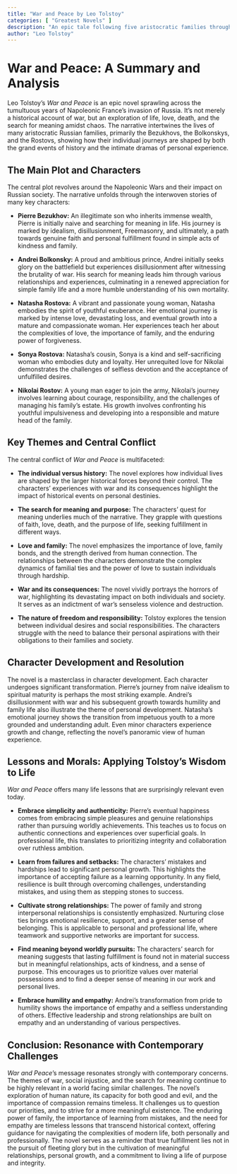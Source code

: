 ```yaml
---
title: "War and Peace by Leo Tolstoy"
categories: [ "Greatest Novels" ]
description: "An epic tale following five aristocratic families through the French invasion of Russia, exploring themes of love, war, and human nature."
author: "Leo Tolstoy"
---
```

# War and Peace: A Summary and Analysis

Leo Tolstoy's *War and Peace* is an epic novel sprawling across the tumultuous years of Napoleonic France's invasion of Russia. It’s not merely a historical account of war, but an exploration of life, love, death, and the search for meaning amidst chaos. The narrative intertwines the lives of many aristocratic Russian families, primarily the Bezukhovs, the Bolkonskys, and the Rostovs, showing how their individual journeys are shaped by both the grand events of history and the intimate dramas of personal experience.


## The Main Plot and Characters

The central plot revolves around the Napoleonic Wars and their impact on Russian society.  The narrative unfolds through the interwoven stories of many key characters:

* **Pierre Bezukhov:** An illegitimate son who inherits immense wealth, Pierre is initially naive and searching for meaning in life. His journey is marked by idealism, disillusionment, Freemasonry, and ultimately, a path towards genuine faith and personal fulfillment found in simple acts of kindness and family.

* **Andrei Bolkonsky:** A proud and ambitious prince, Andrei initially seeks glory on the battlefield but experiences disillusionment after witnessing the brutality of war. His search for meaning leads him through various relationships and experiences, culminating in a renewed appreciation for simple family life and a more humble understanding of his own mortality.

* **Natasha Rostova:** A vibrant and passionate young woman, Natasha embodies the spirit of youthful exuberance. Her emotional journey is marked by intense love, devastating loss, and eventual growth into a mature and compassionate woman. Her experiences teach her about the complexities of love, the importance of family, and the enduring power of forgiveness.

* **Sonya Rostova:** Natasha's cousin, Sonya is a kind and self-sacrificing woman who embodies duty and loyalty.  Her unrequited love for Nikolai demonstrates the challenges of selfless devotion and the acceptance of unfulfilled desires.

* **Nikolai Rostov:** A young man eager to join the army, Nikolai's journey involves learning about courage, responsibility, and the challenges of managing his family’s estate.  His growth involves confronting his youthful impulsiveness and developing into a responsible and mature head of the family.


## Key Themes and Central Conflict

The central conflict of *War and Peace* is multifaceted:

* **The individual versus history:** The novel explores how individual lives are shaped by the larger historical forces beyond their control. The characters’ experiences with war and its consequences highlight the impact of historical events on personal destinies.

* **The search for meaning and purpose:** The characters’ quest for meaning underlies much of the narrative. They grapple with questions of faith, love, death, and the purpose of life, seeking fulfillment in different ways.

* **Love and family:** The novel emphasizes the importance of love, family bonds, and the strength derived from human connection. The relationships between the characters demonstrate the complex dynamics of familial ties and the power of love to sustain individuals through hardship.

* **War and its consequences:** The novel vividly portrays the horrors of war, highlighting its devastating impact on both individuals and society. It serves as an indictment of war's senseless violence and destruction.

* **The nature of freedom and responsibility:** Tolstoy explores the tension between individual desires and social responsibilities. The characters struggle with the need to balance their personal aspirations with their obligations to their families and society.



## Character Development and Resolution

The novel is a masterclass in character development.  Each character undergoes significant transformation.  Pierre’s journey from naïve idealism to spiritual maturity is perhaps the most striking example.  Andrei’s disillusionment with war and his subsequent growth towards humility and family life also illustrate the theme of personal development. Natasha’s emotional journey shows the transition from impetuous youth to a more grounded and understanding adult.  Even minor characters experience growth and change, reflecting the novel's panoramic view of human experience.


## Lessons and Morals: Applying Tolstoy's Wisdom to Life

*War and Peace* offers many life lessons that are surprisingly relevant even today.

* **Embrace simplicity and authenticity:** Pierre's eventual happiness comes from embracing simple pleasures and genuine relationships rather than pursuing worldly achievements. This teaches us to focus on authentic connections and experiences over superficial goals.  In professional life, this translates to prioritizing integrity and collaboration over ruthless ambition.

* **Learn from failures and setbacks:** The characters' mistakes and hardships lead to significant personal growth. This highlights the importance of accepting failure as a learning opportunity. In any field, resilience is built through overcoming challenges, understanding mistakes, and using them as stepping stones to success.

* **Cultivate strong relationships:** The power of family and strong interpersonal relationships is consistently emphasized. Nurturing close ties brings emotional resilience, support, and a greater sense of belonging. This is applicable to personal and professional life, where teamwork and supportive networks are important for success.

* **Find meaning beyond worldly pursuits:**  The characters’ search for meaning suggests that lasting fulfillment is found not in material success but in meaningful relationships, acts of kindness, and a sense of purpose. This encourages us to prioritize values over material possessions and to find a deeper sense of meaning in our work and personal lives.

* **Embrace humility and empathy:**  Andrei’s transformation from pride to humility shows the importance of empathy and a selfless understanding of others. Effective leadership and strong relationships are built on empathy and an understanding of various perspectives.


## Conclusion: Resonance with Contemporary Challenges

*War and Peace*'s message resonates strongly with contemporary concerns. The themes of war, social injustice, and the search for meaning continue to be highly relevant in a world facing similar challenges. The novel’s exploration of human nature, its capacity for both good and evil, and the importance of compassion remains timeless. It challenges us to question our priorities, and to strive for a more meaningful existence. The enduring power of family, the importance of learning from mistakes, and the need for empathy are timeless lessons that transcend historical context, offering guidance for navigating the complexities of modern life, both personally and professionally. The novel serves as a reminder that true fulfillment lies not in the pursuit of fleeting glory but in the cultivation of meaningful relationships, personal growth, and a commitment to living a life of purpose and integrity.

